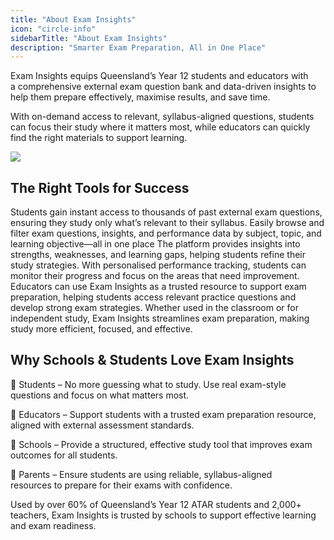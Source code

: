 ```yaml
---
title: "About Exam Insights"
icon: "circle-info"
sidebarTitle: "About Exam Insights"
description: "Smarter Exam Preparation, All in One Place"
---
```


Exam Insights equips Queensland’s Year 12 students and educators with a comprehensive external exam question bank and data-driven insights to help them prepare effectively, maximise results, and save time.

With on-demand access to relevant, syllabus-aligned questions, students can focus their study where it matters most, while educators can quickly find the right materials to support learning.

![](/images/exam-preparation-challenges.webp)

## The Right Tools for Success

<Card title="Practice with real exam questions" icon="question">
  Students gain instant access to thousands of past external exam questions, ensuring they study only what’s relevant to their syllabus. Easily browse and filter exam questions, insights, and performance data by subject, topic, and learning objective—all in one place
</Card>

<Card title="Track progress and improve faster" icon="chart-simple">
  The platform provides insights into strengths, weaknesses, and learning gaps, helping students refine their study strategies. With personalised performance tracking, students can monitor their progress and focus on the areas that need improvement.
</Card>

<Card title="Make teaching easier for educators" icon="person-chalkboard">
  Educators can use Exam Insights as a trusted resource to support exam preparation, helping students access relevant practice questions and develop strong exam strategies.
</Card>

<Card title="Built for schools and individuals" icon="school">
  Whether used in the classroom or for independent study, Exam Insights streamlines exam preparation, making study more efficient, focused, and effective.
</Card>

## Why Schools & Students Love Exam Insights

📌 Students – No more guessing what to study. Use real exam-style questions and focus on what matters most.

📌 Educators – Support students with a trusted exam preparation resource, aligned with external assessment standards.

📌 Schools – Provide a structured, effective study tool that improves exam outcomes for all students.

📌 Parents – Ensure students are using reliable, syllabus-aligned resources to prepare for their exams with confidence.



Used by over 60% of Queensland’s Year 12 ATAR students and 2,000+ teachers, Exam Insights is trusted by schools to support effective learning and exam readiness.